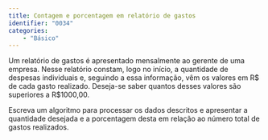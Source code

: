 ```yaml
---
title: Contagem e porcentagem em relatório de gastos 
identifier: "0034"
categories:
    - "Básico"
---
```


::: {.exercicio .avalia-algoritmo}
Um relatório de gastos é apresentado mensalmente ao gerente de uma empresa. Nesse relatório constam, logo no início, a quantidade de despesas individuais e, seguindo a essa informação, vêm os valores em R$ de cada gasto realizado. Deseja-se saber quantos desses valores são superiores a R$1000,00.

Escreva um algoritmo para processar os dados descritos e apresentar a quantidade desejada e a porcentagem desta em relação ao número total de gastos realizados.
:::